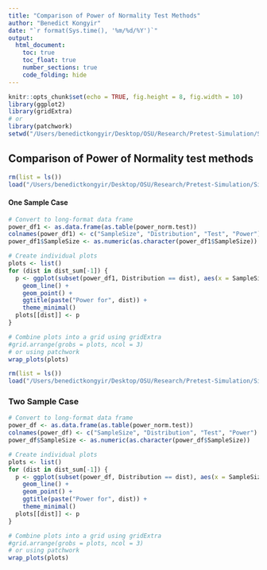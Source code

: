 ```yaml
---
title: "Comparison of Power of Normality Test Methods"
author: "Benedict Kongyir"
date: "`r format(Sys.time(), '%m/%d/%Y')`"
output: 
  html_document:
    toc: true
    toc_float: true
    number_sections: true
    code_folding: hide
---
```


```r
knitr::opts_chunk$set(echo = TRUE, fig.height = 8, fig.width = 10)
library(ggplot2)
library(gridExtra)
# or 
library(patchwork)
setwd("/Users/benedictkongyir/Desktop/OSU/Research/Pretest-Simulation/Simulation/NORMALITY TEST METHODS")
```

## Comparison of Power of Normality test methods

```r
rm(list = ls())
load("/Users/benedictkongyir/Desktop/OSU/Research/Pretest-Simulation/Simulation/NORMALITY TEST METHODS/OneSamplePowerNormality.RData")
```

#### One Sample Case
```r
# Convert to long-format data frame
power_df1 <- as.data.frame(as.table(power_norm.test))
colnames(power_df1) <- c("SampleSize", "Distribution", "Test", "Power")
power_df1$SampleSize <- as.numeric(as.character(power_df1$SampleSize))

# Create individual plots
plots <- list()
for (dist in dist_sum[-1]) {
  p <- ggplot(subset(power_df1, Distribution == dist), aes(x = SampleSize, y = Power, color = Test)) +
    geom_line() +
    geom_point() +
    ggtitle(paste("Power for", dist)) +
    theme_minimal()
  plots[[dist]] <- p
}

# Combine plots into a grid using gridExtra
#grid.arrange(grobs = plots, ncol = 3)
# or using patchwork
wrap_plots(plots)

```



```r
rm(list = ls())
load("/Users/benedictkongyir/Desktop/OSU/Research/Pretest-Simulation/Simulation/NORMALITY TEST METHODS/TwoSamplePowerNormalityTest.RData")
```

### Two Sample Case
```r
# Convert to long-format data frame
power_df <- as.data.frame(as.table(power_norm.test))
colnames(power_df) <- c("SampleSize", "Distribution", "Test", "Power")
power_df$SampleSize <- as.numeric(as.character(power_df$SampleSize))

# Create individual plots
plots <- list()
for (dist in dist_sum[-1]) {
  p <- ggplot(subset(power_df, Distribution == dist), aes(x = SampleSize, y = Power, color = Test)) +
    geom_line() +
    geom_point() +
    ggtitle(paste("Power for", dist)) +
    theme_minimal()
  plots[[dist]] <- p
}

# Combine plots into a grid using gridExtra
#grid.arrange(grobs = plots, ncol = 3)
# or using patchwork
wrap_plots(plots)

```